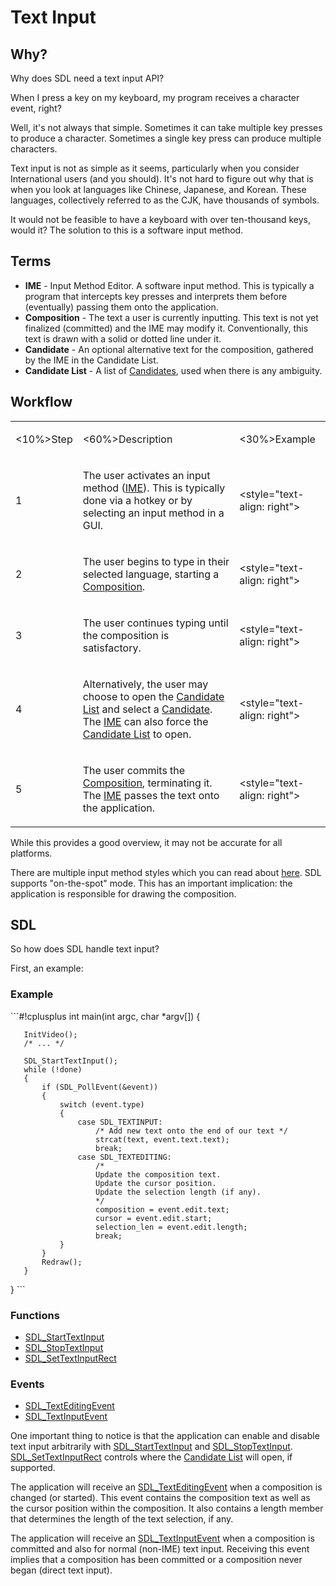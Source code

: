 = Text Input =

== Why? ==
Why does SDL need a text input API?

When I press a key on my keyboard, my program receives a character event, right?

Well, it's not always that simple. Sometimes it can take multiple key presses to produce a character. Sometimes a single key press can produce multiple characters.

Text input is not as simple as it seems, particularly when you consider International users (and you should). It's not hard to figure out why that is when you look at languages like Chinese, Japanese, and Korean. These languages, collectively referred to as the CJK, have thousands of symbols.

It would not be feasible to have a keyboard with over ten-thousand keys, would it? The solution to this is a software input method.

== Terms ==
* <span id="IME"></span>'''IME''' - Input Method Editor. A software input method. This is typically a program that intercepts key presses and interprets them before (eventually) passing them onto the application.
* <span id="Composition"></span>'''Composition''' - The text a user is currently inputting. This text is not yet finalized (committed) and the IME may modify it. Conventionally, this text is drawn with a solid or dotted line under it.
* <span id="Candidate"></span>'''Candidate''' - An optional alternative text for the composition, gathered by the IME in the Candidate List.
* <span id="CandidateList"></span>'''Candidate List''' - A list of [[#Candidate|Candidate]]s, used when there is any ambiguity.

== Workflow ==
{|
|<10%>Step 
|<60%>Description 
|<30%>Example 
|-
|1 
|The user activates an input method ([[#IME|IME]]). This is typically done via a hotkey or by selecting an input method in a GUI. 
|<style="text-align: right">[[attachment:TextInput1.png|{{attachment:TextInput1.png|TextInput1|width="150"}}]] 
|-
|2 
|The user begins to type in their selected language, starting a [[#Composition|Composition]]. 
|<style="text-align: right">[[attachment:TextInput2.png|{{attachment:TextInput2.png|TextInput2|width="150"}}]] 
|-
|3 
|The user continues typing until the composition is satisfactory. 
|<style="text-align: right">[[attachment:TextInput3.png|{{attachment:TextInput3.png|TextInput3|width="150"}}]] 
|-
|4 
|Alternatively, the user may choose to open the [[#CandidateList|Candidate List]] and select a [[#Candidate|Candidate]]. The [[#IME|IME]] can also force the [[#CandidateList|Candidate List]] to open. 
|<style="text-align: right">[[attachment:TextInput4.png|{{attachment:TextInput4.png|TextInput4|width="150"}}]] 
|-
|5 
|The user commits the [[#Composition|Composition]], terminating it. The [[#IME|IME]] passes the text onto the application. 
|<style="text-align: right">[[attachment:TextInput5.png|{{attachment:TextInput5.png|TextInput5|width="150"}}]] 
|}


While this provides a good overview, it may not be accurate for all platforms.

There are multiple input method styles which you can read about [http://www.mozilla.org/projects/intl/input-method-spec.html here]. SDL supports "on-the-spot" mode. This has an important implication: the application is responsible for drawing the composition.

== SDL ==
So how does SDL handle text input?

First, an example:

=== Example ===
```#!cplusplus
int main(int argc, char *argv[])
{
    InitVideo();
    /* ... */

    SDL_StartTextInput();
    while (!done)
    {
        if (SDL_PollEvent(&event))
        {
            switch (event.type)
            {
                case SDL_TEXTINPUT:
                    /* Add new text onto the end of our text */
                    strcat(text, event.text.text);
                    break;
                case SDL_TEXTEDITING:
                    /*
                    Update the composition text.
                    Update the cursor position.
                    Update the selection length (if any).
                    */
                    composition = event.edit.text;
                    cursor = event.edit.start;
                    selection_len = event.edit.length;
                    break;
            }
        }
        Redraw();
    }
}
```
=== Functions ===
* [[SDL_StartTextInput]]
* [[SDL_StopTextInput]]
* [[SDL_SetTextInputRect]]

=== Events ===
* [[SDL_TextEditingEvent]]
* [[SDL_TextInputEvent]]

One important thing to notice is that the application can enable and disable text input arbitrarily with [[SDL_StartTextInput]] and [[SDL_StopTextInput]]. [[SDL_SetTextInputRect]] controls where the [[#CandidateList|Candidate List]] will open, if supported.

The application will receive an [[SDL_TextEditingEvent]] when a composition is changed (or started). This event contains the composition text as well as the cursor position within the composition. It also contains a length member that determines the length of the text selection, if any.

The application will receive an [[SDL_TextInputEvent]] when a composition is committed and also for normal (non-IME) text input. Receiving this event implies that a composition has been committed or a composition never began (direct text input).
